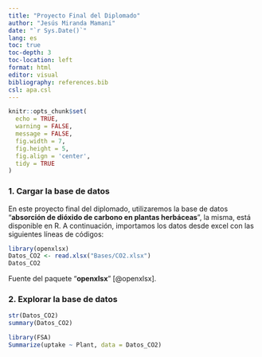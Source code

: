 ```yaml
---
title: "Proyecto Final del Diplomado"
author: "Jesús Miranda Mamani"
date: "`r Sys.Date()`"
lang: es
toc: true
toc-depth: 3
toc-location: left
format: html
editor: visual
bibliography: references.bib
csl: apa.csl
---
```


```r
knitr::opts_chunk$set(
  echo = TRUE,
  warning = FALSE,
  message = FALSE,
  fig.width = 7, 
  fig.height = 5,     
  fig.align = 'center', 
  tidy = TRUE         
)
```

### 1. Cargar la base de datos

En este proyecto final del diplomado, utilizaremos la base de datos "**absorción de dióxido de carbono en plantas herbáceas**", la misma, está disponible en R. A continuación, importamos los datos desde excel con las siguientes líneas de códigos:

```r
library(openxlsx)
Datos_CO2 <- read.xlsx("Bases/CO2.xlsx")
Datos_CO2
```

Fuente del paquete "**openxlsx**" [@openxlsx].

### 2. Explorar la base de datos

```r
str(Datos_CO2)
summary(Datos_CO2)
```

```r
library(FSA)
Summarize(uptake ~ Plant, data = Datos_CO2)
```
